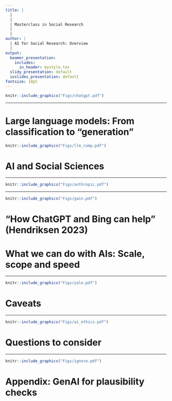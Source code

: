 ```yaml
---
title: |
  |
  |
  | Masterclass in Social Research
  |
  |
author: |
  | AI for Social Research: Overview
  |
output:
  beamer_presentation:
    includes:
      in_header: mystyle.tex
  slidy_presentation: default
  ioslides_presentation: default
fontsize: 10pt
---
```


\vspace{0.2cm}
```r
knitr::include_graphics("Figs/chatgpt.pdf")
```

---

# Large language models: From classification to "generation"

```r
knitr::include_graphics("Figs/llm_comp.pdf")
```
\vspace{0.1cm}
\begin{center}
\url{https://artificialanalysis.ai/leaderboards/providers}
\end{center}

# AI and Social Sciences

\begin{itemize}
\small
  \item Use AI to improve social sciences (see the next slide) or other practical uses such as in
  \begin{itemize}
    \item Education (for both teachers and students)
    \item Newsroom
    \item Healthcare and counseling
    \item Crime control
  \end{itemize}
  \vspace{0.1cm}
  \item Broad societal impacts of and (potential) changes brought by AI, such as
  \begin{itemize}
    \item Misinformation and democratic backsliding
    \item Group inequality and discrimination
    \item Climate change and sustainable development
  \end{itemize}
  \vspace{0.1cm}
  \item Development, regulation and governance of AI -- geopolitics of LLMs (e.g., Deepseek)
\end{itemize}

---

```r
knitr::include_graphics("Figs/anthropic.pdf")
```
\vspace{0.1cm}
\begin{center}
\scriptsize
\url{https://www.anthropic.com/news/anthropic-education-report-how-university-students-use-claude}
\end{center}

---

\vspace{0.4cm}
```r
knitr::include_graphics("Figs/gain.pdf")
```
\begin{center}
\small
\url{https://generative-ai-newsroom.com/}
\end{center}

# "How ChatGPT and Bing can help" (Hendriksen 2023)

\begin{itemize}
  \item Identifying and adjusting research ideas/questions and relevant literatures (e.g., what has been done in this area?)
  \vspace{0.4cm}
  \item Locating relevant co-authors and key researchers in the field (e.g. who has worked on this topic?)
  \vspace{0.4cm}
  \item Exposing ideas to simulated and targeted critical readers (e.g. how will my research be received)
  \vspace{0.4cm}
  \item Producing research applications (e.g. develop an outline for research proposal; coding and programming for specified tasks)
\end{itemize}

# What we can do with AIs: Scale, scope and speed

\begin{itemize}
  \item Explore human behaviour through "impersonation" (simulation) and human-machine interactions/comparisons -- AI agents and agent-based modeling (ABM)
  \vspace{0.4cm}
  \item Text annotation and (qualitative) grounded-theory coding -- interviews; natural language processing; discourse, content and thematic analysis (e.g., Geiecke and Jaravel 2024; Korinek 2023; Leek et al 2024)
  \vspace{0.4cm}
  \item Design, implement and replicate surveys, including experiments (see Bail 2024)
  \vspace{0.4cm}
  \item (Statistical) programming -- "vibe coding" (!?), more in Adv Topics in Quant Social Research
\end{itemize}

---

```r
knitr::include_graphics("Figs/yale.pdf")
```
\vspace{0.2cm}
\begin{center}
\url{https://www.youtube.com/watch?v=dBh_9pKOxd4&t=118s}
\end{center}

# Caveats

\begin{itemize}
  \item Human bias -- sure, but perhaps an opportunity to "reverse engineer" the (re)production of different biases?
  \vspace{0.2cm}
  \item Junk science and quality control -- domain-specific retrieval-augmented generation (RAG)?
  \vspace{0.2cm}
  \item Ethics, perhaps both as a problem and solution -- deception and simulation?
  \vspace{0.2cm}
  \item Transparency and replicability -- performance evaluation, prompt tweaking and model comparison?
\end{itemize}

---

```r
knitr::include_graphics("Figs/ai_ethics.pdf")
```
\vspace{0.2cm}
\begin{center}
\tiny
\url{https://www.theatlantic.com/technology/archive/2025/05/reddit-ai-persuasion-experiment-ethics/682676/}
\end{center}

# Questions to consider

\begin{itemize}
  \item Now AI has become a possibility -- how might you incorporate AI into your research? How comfortable are you with using AI for research purposes? Why?
  \vspace{0.7cm}
  \item Bail (2024) listed a lot of promising research opportunities and questions, which one would like to explore further? What else?
  \vspace{0.7cm}
  \item In order to take advantage of AI, what might be the skills that you need to acquire? How much AI do you have to "know?" Perhaps apply the principle of "strategic ignorance" (Linsey McGoey 2019)?
\end{itemize}

---

```r
knitr::include_graphics("Figs/ignore.pdf")
```

# Appendix: GenAI for plausibility checks

\begin{itemize}
  \item Without using ChatGPT and Bing, imagine how you can integrate AI into your research practice and workflows
  \vspace{0.5cm}
  \item Ask ChatGPT and Bing to see what they can do for your research. Are these suggestions at the risk of violating the College's policy on AI and academic integrity?
  \vspace{0.5cm}
  \item Ask ChatGPT and Bing in general what they can do for qualitative and/or quantitative (social) researchers
\end{itemize}
